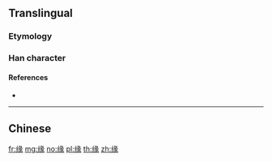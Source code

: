 {{character info/new}}
{{also|緣|縁}}
==Translingual==
{{Han simplified forms|緣|縁|缘}}

===Etymology===
{{Han simp|緣|f=糹|t=纟}}

===Han character===
{{Han char|rn=120|rad=纟|as=09|sn=12|four=2713|canj=VMVNO|ids=⿰纟彖}}

====References====
* {{Han ref|kx=0944.251|hdz=53433.080|uh=7F18}}

----

==Chinese==
{{zh-see|緣}}

[[fr:缘]]
[[mg:缘]]
[[no:缘]]
[[pl:缘]]
[[th:缘]]
[[zh:缘]]